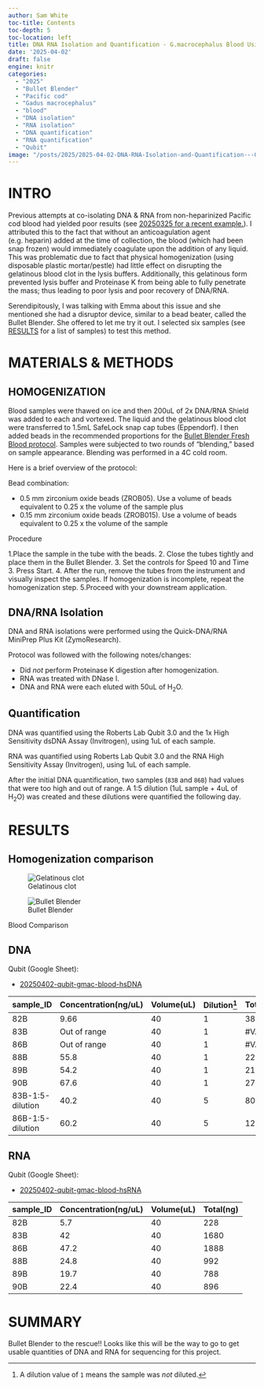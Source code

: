 ```yaml
---
author: Sam White
toc-title: Contents
toc-depth: 5
toc-location: left
title: DNA RNA Isolation and Quantification - G.macrocephalus Blood Using Bullet Blender and Zymo Quick DNA RNA MiniPrep Plus Kit
date: '2025-04-02'
draft: false
engine: knitr
categories: 
  - "2025"
  - "Bullet Blender"
  - "Pacific cod"
  - "Gadus macrocephalus"
  - "blood"
  - "DNA isolation"
  - "RNA isolation"
  - "DNA quantification"
  - "RNA quantification"
  - "Qubit"
image: "/posts/2025/2025-04-02-DNA-RNA-Isolation-and-Quantification---G.macrocephalus-Blood-Using-Bullet-Blender-and-Zymo-Quick-DNA-RNA-MiniPrep-Plus-Kit/20250402-gmac-tube-rack.jpg"
---
```

# INTRO

Previous attempts at co-isolating DNA & RNA from non-heparinized Pacific cod blood had yielded poor results (see [20250325 for a recent example.](../2025-03-25-DNA-and-RNA-Isolations-and-Quantification---G.macrocephalus-Blood-Using-Zymo-Quick-RNA-RNA-MiniPrep-Plus-Kit/index.qmd)). I attributed this to the fact that without an anticoagulation agent (e.g. heparin) added at the time of collection, the blood (which had been snap frozen) would immediately coagulate upon the addition of any liquid. This was problematic due to fact that physical homogenization (using disposable plastic mortar/pestle) had little effect on disrupting the gelatinous blood clot in the lysis buffers. Additionally, this gelatinous form prevented lysis buffer and Proteinase K from being able to fully penetrate the mass; thus leading to poor lysis and poor recovery of DNA/RNA.

Serendipitously, I was talking with Emma about this issue and she mentioned she had a disruptor device, similar to a bead beater, called the Bullet Blender. She offered to let me try it out. I selected six samples (see [RESULTS](#results) for a list of samples) to test this method.

# MATERIALS & METHODS

## HOMOGENIZATION

Blood samples were thawed on ice and then 200uL of 2x DNA/RNA Shield was added to each and vortexed. The liquid and the gelatinous blood clot were transferred to 1.5mL SafeLock snap cap tubes (Eppendorf). I then added beads in the recommended proportions for the [Bullet Blender Fresh Blood protocol](https://www.nextadvance.com/homogenization-protocols/classic/bloodfresh-76-43.html). Samples were subjected to two rounds of "blending," based on sample appearance. Blending was performed in a 4C cold room. 

Here is a brief overview of the protocol:

Bead combination:

- 0.5 mm zirconium oxide beads (ZROB05). Use a volume of beads equivalent to 0.25 x the volume of the sample plus
- 0.15 mm zirconium oxide beads (ZROB015). Use a volume of beads equivalent to 0.25 x the volume of the sample

Procedure

1.Place the sample in the tube with the beads.
2. Close the tubes tightly and place them in the Bullet Blender.
3. Set the controls for Speed 10 and Time 3. Press Start.
4. After the run, remove the tubes from the instrument and visually inspect the samples. If homogenization is incomplete, repeat the homogenization step.
5.Proceed with your downstream application.

## DNA/RNA Isolation

DNA and RNA isolations were performed using the Quick-DNA/RNA MiniPrep Plus Kit (ZymoResearch). 

::: {.callout-note}
Protocol was followed with the following notes/changes:

- Did _not_ perform Proteinase K digestion after homogenization.
- RNA was treated with DNase I.
- DNA and RNA were each eluted with 50uL of H<sub>2</sub>O.
:::

## Quantification

DNA was quantified using the Roberts Lab Qubit 3.0 and the 1x High Sensitivity dsDNA Assay (Invitrogen), using 1uL of each sample.

RNA was quantified using Roberts Lab Qubit 3.0 and the RNA High Sensitivity Assay (Invitrogen), using 1uL of each sample.

::: {.callout-note}
After the initial DNA quantification, two samples (`83B` and `86B`) had values that were too high and out of range. A 1:5 dilution (1uL sample + 4uL of H<sub>2</sub>O) was created and these dilutions were quantified the following day.
:::



# RESULTS

## Homogenization comparison

::: {#fig-blood layout-ncol=2}

![Gelatinous clot](./20250402-gmac-coagulated-blood-tube.jpg){#fig-clot fig-alt="Blood after resuspension in DNA/RNA Shield results in a gelatinous clot."}

![Bullet Blender](./20250402-gmac-blood-tube.jpg){#fig-blended fig-alt="Blood after homogenization using the Bullet Blender."}

Blood Comparison
:::

## DNA

Qubit (Google Sheet):

- [20250402-qubit-gmac-blood-hsDNA](https://docs.google.com/spreadsheets/d/1g2uYQXLy6cI3Iv27tfdkMIifpiC6AYjXrsXeOw_VcYs/edit?usp=sharing)

| sample_ID        | Concentration(ng/uL) | Volume(uL) | Dilution^[A dilution value of `1` means the sample was _not_ diluted.] | Total(ng) |
|------------------|----------------------|------------|------------------------------------------------------------------------|-----------|
| 82B              | 9.66                 | 40         | 1                                                                      | 386.4     |
| 83B              | Out of range         | 40         | 1                                                                      | #VALUE!   |
| 86B              | Out of range         | 40         | 1                                                                      | #VALUE!   |
| 88B              | 55.8                 | 40         | 1                                                                      | 2232      |
| 89B              | 54.2                 | 40         | 1                                                                      | 2168      |
| 90B              | 67.6                 | 40         | 1                                                                      | 2704      |
| 83B-1:5-dilution | 40.2                 | 40         | 5                                                                      | 8040      |
| 86B-1:5-dilution | 60.2                 | 40         | 5                                                                      | 12040     |



## RNA

Qubit (Google Sheet):

- [20250402-qubit-gmac-blood-hsRNA](https://docs.google.com/spreadsheets/d/1n6639brilSFOW7jvq7MLcq3ho4yhGw4QxAeDO1bXbuA/edit?usp=sharing)


| sample_ID | Concentration(ng/uL) | Volume(uL) | Total(ng) |
|-----------|----------------------|------------|-----------|
| 82B       | 5.7                  | 40         | 228       |
| 83B       | 42                   | 40         | 1680      |
| 86B       | 47.2                 | 40         | 1888      |
| 88B       | 24.8                 | 40         | 992       |
| 89B       | 19.7                 | 40         | 788       |
| 90B       | 22.4                 | 40         | 896       |

# SUMMARY

Bullet Blender to the rescue!! Looks like this will be the way to go to get usable quantities of DNA and RNA for sequencing for this project.